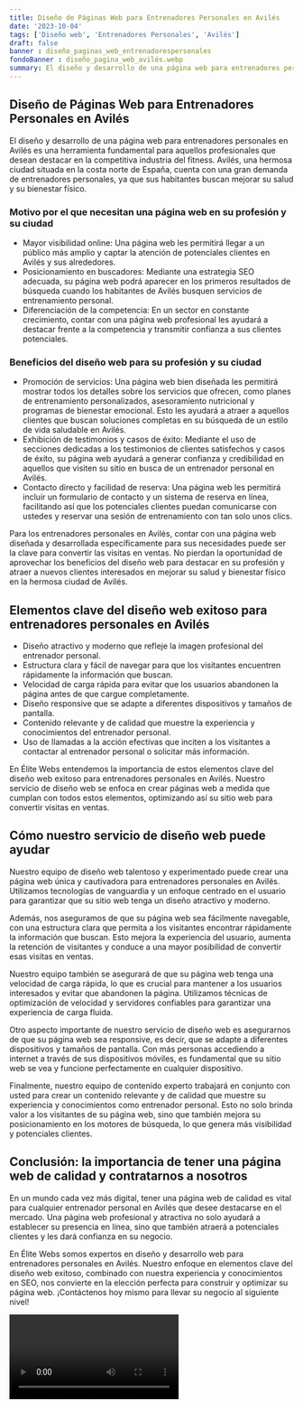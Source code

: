 ```yaml
---
title: Diseño de Páginas Web para Entrenadores Personales en Avilés
date: '2023-10-04'
tags: ['Diseño web', 'Entrenadores Personales', 'Avilés']
draft: false
banner : diseño_paginas_web_entrenadorespersonales
fondoBanner : diseño_pagina_web_avilés.webp
summary: El diseño y desarrollo de una página web para entrenadores personales en Avilés es una herramienta fundamental para aquellos profesionales que desean destacar en la competitiva industria del fitness. Avilés, una hermosa ciudad situada en la costa norte de España, cuenta con una gran demanda de entrenadores personales, ya que sus habitantes buscan mejorar su salud y su bienestar físico. 
---
```


## Diseño de Páginas Web para Entrenadores Personales en Avilés

El diseño y desarrollo de una página web para entrenadores personales en Avilés es una herramienta fundamental para aquellos profesionales que desean destacar en la competitiva industria del fitness. Avilés, una hermosa ciudad situada en la costa norte de España, cuenta con una gran demanda de entrenadores personales, ya que sus habitantes buscan mejorar su salud y su bienestar físico. 

### Motivo por el que necesitan una página web en su profesión y su ciudad

- Mayor visibilidad online: Una página web les permitirá llegar a un público más amplio y captar la atención de potenciales clientes en Avilés y sus alrededores. 
- Posicionamiento en buscadores: Mediante una estrategia SEO adecuada, su página web podrá aparecer en los primeros resultados de búsqueda cuando los habitantes de Avilés busquen servicios de entrenamiento personal.
- Diferenciación de la competencia: En un sector en constante crecimiento, contar con una página web profesional les ayudará a destacar frente a la competencia y transmitir confianza a sus clientes potenciales.

### Beneficios del diseño web para su profesión y su ciudad

- Promoción de servicios: Una página web bien diseñada les permitirá mostrar todos los detalles sobre los servicios que ofrecen, como planes de entrenamiento personalizados, asesoramiento nutricional y programas de bienestar emocional. Esto les ayudará a atraer a aquellos clientes que buscan soluciones completas en su búsqueda de un estilo de vida saludable en Avilés.
- Exhibición de testimonios y casos de éxito: Mediante el uso de secciones dedicadas a los testimonios de clientes satisfechos y casos de éxito, su página web ayudará a generar confianza y credibilidad en aquellos que visiten su sitio en busca de un entrenador personal en Avilés.
- Contacto directo y facilidad de reserva: Una página web les permitirá incluir un formulario de contacto y un sistema de reserva en línea, facilitando así que los potenciales clientes puedan comunicarse con ustedes y reservar una sesión de entrenamiento con tan solo unos clics.

Para los entrenadores personales en Avilés, contar con una página web diseñada y desarrollada específicamente para sus necesidades puede ser la clave para convertir las visitas en ventas. No pierdan la oportunidad de aprovechar los beneficios del diseño web para destacar en su profesión y atraer a nuevos clientes interesados en mejorar su salud y bienestar físico en la hermosa ciudad de Avilés.

<GifSeo />

<Cta />

## Elementos clave del diseño web exitoso para entrenadores personales en Avilés

- Diseño atractivo y moderno que refleje la imagen profesional del entrenador personal.
- Estructura clara y fácil de navegar para que los visitantes encuentren rápidamente la información que buscan.
- Velocidad de carga rápida para evitar que los usuarios abandonen la página antes de que cargue completamente.
- Diseño responsive que se adapte a diferentes dispositivos y tamaños de pantalla.
- Contenido relevante y de calidad que muestre la experiencia y conocimientos del entrenador personal.
- Uso de llamadas a la acción efectivas que inciten a los visitantes a contactar al entrenador personal o solicitar más información.

En Élite Webs entendemos la importancia de estos elementos clave del diseño web exitoso para entrenadores personales en Avilés. Nuestro servicio de diseño web se enfoca en crear páginas web a medida que cumplan con todos estos elementos, optimizando así su sitio web para convertir visitas en ventas.

## Cómo nuestro servicio de diseño web puede ayudar

Nuestro equipo de diseño web talentoso y experimentado puede crear una página web única y cautivadora para entrenadores personales en Avilés. Utilizamos tecnologías de vanguardia y un enfoque centrado en el usuario para garantizar que su sitio web tenga un diseño atractivo y moderno.

Además, nos aseguramos de que su página web sea fácilmente navegable, con una estructura clara que permita a los visitantes encontrar rápidamente la información que buscan. Esto mejora la experiencia del usuario, aumenta la retención de visitantes y conduce a una mayor posibilidad de convertir esas visitas en ventas.

Nuestro equipo también se asegurará de que su página web tenga una velocidad de carga rápida, lo que es crucial para mantener a los usuarios interesados y evitar que abandonen la página. Utilizamos técnicas de optimización de velocidad y servidores confiables para garantizar una experiencia de carga fluida.

Otro aspecto importante de nuestro servicio de diseño web es asegurarnos de que su página web sea responsive, es decir, que se adapte a diferentes dispositivos y tamaños de pantalla. Con más personas accediendo a internet a través de sus dispositivos móviles, es fundamental que su sitio web se vea y funcione perfectamente en cualquier dispositivo.

Finalmente, nuestro equipo de contenido experto trabajará en conjunto con usted para crear un contenido relevante y de calidad que muestre su experiencia y conocimientos como entrenador personal. Esto no solo brinda valor a los visitantes de su página web, sino que también mejora su posicionamiento en los motores de búsqueda, lo que genera más visibilidad y potenciales clientes.

## Conclusión: la importancia de tener una página web de calidad y contratarnos a nosotros

En un mundo cada vez más digital, tener una página web de calidad es vital para cualquier entrenador personal en Avilés que desee destacarse en el mercado. Una página web profesional y atractiva no solo ayudará a establecer su presencia en línea, sino que también atraerá a potenciales clientes y les dará confianza en su negocio.

En Élite Webs somos expertos en diseño y desarrollo web para entrenadores personales en Avilés. Nuestro enfoque en elementos clave del diseño web exitoso, combinado con nuestra experiencia y conocimientos en SEO, nos convierte en la elección perfecta para construir y optimizar su página web. ¡Contáctenos hoy mismo para llevar su negocio al siguiente nivel!

<Video />

<CtaBot job='Entrenadores Personales' city='Avilés'/>

<Gmaps query='Avilés+españa+maps' />